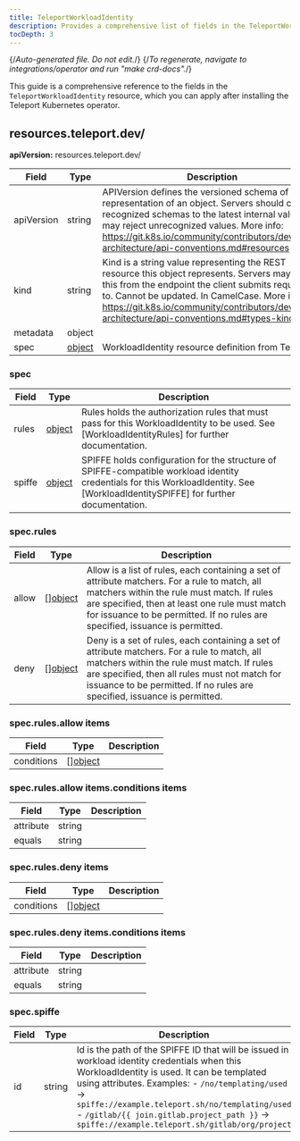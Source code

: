 ```yaml
---
title: TeleportWorkloadIdentity
description: Provides a comprehensive list of fields in the TeleportWorkloadIdentity resource available through the Teleport Kubernetes operator
tocDepth: 3
---
```


{/*Auto-generated file. Do not edit.*/}
{/*To regenerate, navigate to integrations/operator and run "make crd-docs".*/}

This guide is a comprehensive reference to the fields in the `TeleportWorkloadIdentity`
resource, which you can apply after installing the Teleport Kubernetes operator.


## resources.teleport.dev/

**apiVersion:** resources.teleport.dev/

|Field|Type|Description|
|---|---|---|
|apiVersion|string|APIVersion defines the versioned schema of this representation of an object. Servers should convert recognized schemas to the latest internal value, and may reject unrecognized values. More info: https://git.k8s.io/community/contributors/devel/sig-architecture/api-conventions.md#resources|
|kind|string|Kind is a string value representing the REST resource this object represents. Servers may infer this from the endpoint the client submits requests to. Cannot be updated. In CamelCase. More info: https://git.k8s.io/community/contributors/devel/sig-architecture/api-conventions.md#types-kinds|
|metadata|object||
|spec|[object](#spec)|WorkloadIdentity resource definition  from Teleport|

### spec

|Field|Type|Description|
|---|---|---|
|rules|[object](#specrules)|Rules holds the authorization rules that must pass for this WorkloadIdentity to be used. See [WorkloadIdentityRules] for further documentation.|
|spiffe|[object](#specspiffe)|SPIFFE holds configuration for the structure of SPIFFE-compatible workload identity credentials for this WorkloadIdentity. See [WorkloadIdentitySPIFFE] for further documentation.|

### spec.rules

|Field|Type|Description|
|---|---|---|
|allow|[][object](#specrulesallow-items)|Allow is a list of rules, each containing a set of attribute matchers. For a rule to match, all matchers within the rule must match. If rules are specified, then at least one rule must match for issuance to be permitted. If no rules are specified, issuance is permitted.|
|deny|[][object](#specrulesdeny-items)|Deny is a set of rules, each containing a set of attribute matchers. For a rule to match, all matchers within the rule must match. If rules are specified, then all rules must not match for issuance to be permitted. If no rules are specified, issuance is permitted.|

### spec.rules.allow items

|Field|Type|Description|
|---|---|---|
|conditions|[][object](#specrulesallow-itemsconditions-items)||

### spec.rules.allow items.conditions items

|Field|Type|Description|
|---|---|---|
|attribute|string||
|equals|string||

### spec.rules.deny items

|Field|Type|Description|
|---|---|---|
|conditions|[][object](#specrulesdeny-itemsconditions-items)||

### spec.rules.deny items.conditions items

|Field|Type|Description|
|---|---|---|
|attribute|string||
|equals|string||

### spec.spiffe

|Field|Type|Description|
|---|---|---|
|id|string|Id is the path of the SPIFFE ID that will be issued in workload identity credentials when this WorkloadIdentity is used. It can be templated using attributes.  Examples: - `/no/templating/used` -> `spiffe://example.teleport.sh/no/templating/used` - `/gitlab/{{ join.gitlab.project_path }}` -> `spiffe://example.teleport.sh/gitlab/org/project`|

